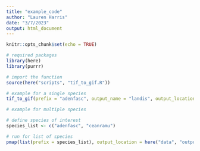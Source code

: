 ```yaml
---
title: "example_code"
author: "Lauren Harris"
date: "3/7/2023"
output: html_document
---
```


```r
knitr::opts_chunk$set(echo = TRUE)
```

```r
# required packages
library(here)
library(purrr)

# import the function 
source(here("scripts", "tif_to_gif.R"))
```

```r
# example for a single species
tif_to_gif(prefix = "adenfasc", output_name = "landis", output_location = here("data", "output_data"), frames_per_sec = 1, path_to_folder = here("data"))
```

```r
# example for multiple species

# define species of interest
species_list <- c("adenfasc", "ceanramu")

# run for list of species
pmap(list(prefix = species_list), output_location = here("data", "output_data"), tif_to_gif, output_name = "landis", frames_per_sec = 1, path_to_folder = here("data"))
```

